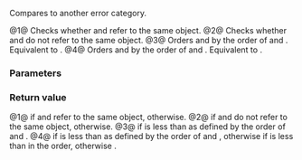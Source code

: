 {{cpp/error/error_category/title|1=operator==,!=,&lt;,&lt;=&gt;}}
{{cpp/error/error_category/navbar}}
{{dcl begin}}
{{dcl|num=1|since=c++11|1=
bool operator==( const error_category&amp; rhs ) const noexcept;
}}
{{dcl|num=2|since=c++11|until=c++20|1=
bool operator!=( const error_category&amp; rhs ) const noexcept;
}}
{{dcl|num=3|since=c++11|until=c++20|1=
bool operator&lt;( const error_category&amp; rhs ) const noexcept;
}}
{{dcl|num=4|since=c++20|1=
std::strong_ordering operator&lt;=&gt;( const error_category&amp; rhs ) const noexcept;
}}
{{dcl end}}

Compares to another error category.

@1@ Checks whether {{c|*this}} and {{c|rhs}} refer to the same object.
@2@ Checks whether {{c|*this}} and {{c|rhs}} do not refer to the same object.
@3@ Orders {{c|*this}} and {{c|rhs}} by the order of {{c|this}} and {{c|&amp;rhs}}. Equivalent to {{c|std::less&lt;const error_category*&gt;()(this, &amp;rhs)}}.
@4@ Orders {{c|*this}} and {{c|rhs}} by the order of {{c|this}} and {{c|&amp;rhs}}. Equivalent to {{c|std::compare_three_way()(this, &amp;rhs)}}.

{{rrev|since=c++20|
{{cpp/note synthesized compare}}
}}

===Parameters===
{{par begin}}
{{par|rhs|specifies the {{tt|error_category}} to compare}}
{{par end}}

===Return value===
@1@ {{c|true}} if {{c|*this}} and {{c|rhs}} refer to the same object, {{c|false}} otherwise.
@2@ {{c|true}} if {{c|*this}} and {{c|rhs}} do not refer to the same object, {{c|false}} otherwise.
@3@ {{c|true}} if {{c|*this}} is less than {{c|rhs}} as defined by the order of {{c|this}} and {{c|&amp;rhs}}.
@4@ {{c|std::strong_order::less}} if {{c|*this}} is less than {{c|rhs}} as defined by the order of {{c|this}} and {{c|&amp;rhs}}, otherwise {{c|std::strong_order::greater}} if {{c|rhs}} is less than {{c|*this}} in the order, otherwise {{c|std::strong_order::equal}}.

{{langlinks|de|es|fr|it|ja|pt|ru|zh}}